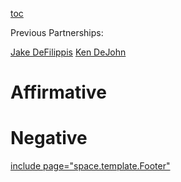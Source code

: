 [[toc]]

Previous Partnerships:

[[2010-2011 — Notre Dame (CA) — Jake DeFilippis & Morgan Titcher|Jake DeFilippis]]
[[2010-2011 — Notre Dame (CA) — Ken DeJohn & Emma Muir|Ken DeJohn]]

=Affirmative= 

=Negative= 

[[include page="space.template.Footer"]]